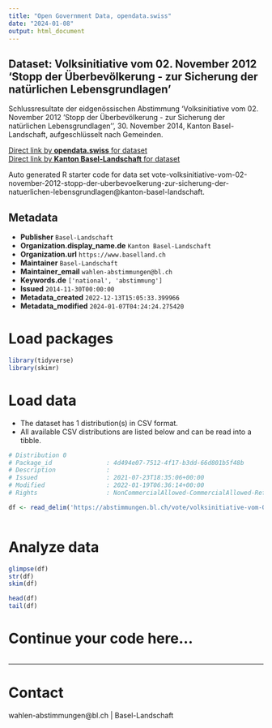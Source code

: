 ```yaml
---
title: "Open Government Data, opendata.swiss"
date: "2024-01-08"
output: html_document
---
```


## Dataset: Volksinitiative vom 02. November 2012 'Stopp der Überbevölkerung - zur Sicherung der natürlichen Lebensgrundlagen'

Schlussresultate der eidgenössischen Abstimmung 'Volksinitiative vom 02. November 2012 'Stopp der Überbevölkerung - zur Sicherung der natürlichen Lebensgrundlagen'', 30. November 2014, Kanton Basel-Landschaft, aufgeschlüsselt nach Gemeinden.

[Direct link by **opendata.swiss** for dataset](https://opendata.swiss/de/dataset/volksinitiative-vom-02-november-2012-stopp-der-uberbevolkerung-zur-sicherung-der-naturlichen-le)<br>
[Direct link by **Kanton Basel-Landschaft** for dataset](https://abstimmungen.bl.ch/vote/volksinitiative-vom-02-november-2012-stopp-der-uberbevoelkerung-zur-sicherung-der-natuerlichen-lebensgrundlagen/data)

Auto generated R starter code for data set vote-volksinitiative-vom-02-november-2012-stopp-der-uberbevoelkerung-zur-sicherung-der-natuerlichen-lebensgrundlagen@kanton-basel-landschaft.

## Metadata

- **Publisher** `Basel-Landschaft`
- **Organization.display_name.de** `Kanton Basel-Landschaft`
- **Organization.url** `https://www.baselland.ch`
- **Maintainer** `Basel-Landschaft`
- **Maintainer_email** `wahlen-abstimmungen@bl.ch`
- **Keywords.de** `['national', 'abstimmung']`
- **Issued** `2014-11-30T00:00:00`
- **Metadata_created** `2022-12-13T15:05:33.399966`
- **Metadata_modified** `2024-01-07T04:24:24.275420`


# Load packages

```r

library(tidyverse)
library(skimr)

```

# Load data

-   The dataset has 1 distribution(s) in CSV format.
-   All available CSV distributions are listed below and can be read into a tibble.

```r

# Distribution 0
# Package_id               : 4d494e07-7512-4f17-b3dd-66d801b5f48b
# Description              : 
# Issued                   : 2021-07-23T18:35:06+00:00
# Modified                 : 2022-01-19T06:36:14+00:00
# Rights                   : NonCommercialAllowed-CommercialAllowed-ReferenceRequired

df <- read_delim('https://abstimmungen.bl.ch/vote/volksinitiative-vom-02-november-2012-stopp-der-uberbevoelkerung-zur-sicherung-der-natuerlichen-lebensgrundlagen/data-csv')



```

# Analyze data

```r

glimpse(df)
str(df)
skim(df)

head(df)
tail(df)

```

# Continue your code here...

```r

```

------------------------------------------------------------------------

# Contact

wahlen-abstimmungen@bl.ch | Basel-Landschaft
